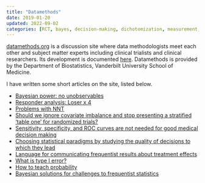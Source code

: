 ```yaml
---
title: "Datamethods"
date: 2019-01-20
updated: 2022-09-02
categories: [RCT, bayes, decision-making, dichotomization, measurement, reporting, responder-analysis, sample-size, sensitivity, specificity, 2022]
---
```


[datamethods.org](https://discourse.datamethods.org) is a discussion site where
data methodologists meet each other and subject matter experts
including clinical trialists and clinical researchers.  Its
development is documented [here](/post/disc).  Datamethods is provided
by the Department of Biostatistics, Vanderbilt University School of Medicine.

I have written some short articles on the site, listed below.

-   [Bayesian power: no unobservables](https://discourse.datamethods.org/t/bayesian-power-no-unobservables)
-   [Responder analysis: Loser x 4](https://discourse.datamethods.org/t/responder-analysis-loser-x-4)
-   [Problems with NNT](https://discourse.datamethods.org/t/problems-with-nnt)
-   [Should we ignore covariate imbalance and stop presenting a stratified 'table one' for randomized trials?](https://discourse.datamethods.org/t/should-we-ignore-covariate-imbalance-and-stop-presenting-a-stratified-table-one-for-randomized-trials)
-   [Sensitivity, specificity, and ROC curves are not needed for good medical decision making](https://discourse.datamethods.org/t/sensitivity-specificity-and-roc-curves-are-not-needed-for-good-medical-decision-making)
-   [Choosing statistical paradigms by studying the quality of decisions to which they lead](https://discourse.datamethods.org/t/choosing-statistical-paradigms-by-studying-the-quality-of-decisions-to-which-they-lead)
-   [Language for communicating frequentist results about treatment
    effects](https://discourse.datamethods.org/t/language-for-communicating-frequentist-results-about-treatment-effects)
-   [What is type I error?](https://discourse.datamethods.org/t/what-is-type-i-error)
-   [How to teach probability](https://discourse.datamethods.org/t/how-to-teach-probability)
-   [Bayesian solutions for challenges to frequentist statistics](https://discourse.datamethods.org/t/bayesian-solutions-for-challenges-to-frequentist-statistics)

